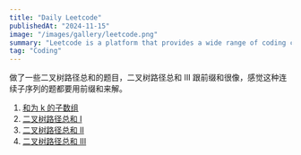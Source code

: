 ```yaml
---
title: "Daily Leetcode"
publishedAt: "2024-11-15"
image: "/images/gallery/leetcode.png"
summary: "Leetcode is a platform that provides a wide range of coding challenges and problems to help you improve your coding skills."
tag: "Coding"
---
```


做了一些二叉树路径总和的题目，二叉树路径总和 III 跟前缀和很像，感觉这种连续子序列的题都要用前缀和来解。

1. [和为 k 的子数组](https://leetcode.cn/problems/subarray-sum-equals-k/)
2. [二叉树路径总和 I](https://leetcode.cn/problems/path-sum/description/)
3. [二叉树路径总和 II](https://leetcode.cn/problems/path-sum-ii/description/)
4. [二叉树路径总和 III](https://leetcode.cn/problems/path-sum-iii/submissions/580993963/?envType=study-plan-v2&envId=top-100-liked)
